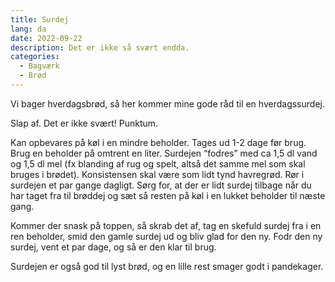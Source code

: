```yaml
---
title: Surdej
lang: da
date: 2022-09-22
description: Det er ikke så svært endda.
categories: 
  - Bagværk
  - Brød
---
```


Vi bager hverdagsbrød, så her kommer mine gode råd til en hverdagssurdej.

Slap af. Det er ikke svært! Punktum.

Kan opbevares på køl i en mindre beholder. Tages ud 1-2 dage før brug. Brug en beholder på omtrent en liter. Surdejen "fodres" med ca 1,5 dl vand og 1,5 dl mel (fx blanding af rug og spelt, altså det samme mel som skal bruges i brødet). Konsistensen skal være som lidt tynd havregrød. Rør i surdejen et par gange dagligt. Sørg for, at der er lidt surdej tilbage når du har taget fra til brøddej og sæt så resten på køl i en lukket beholder til næste gang.

Kommer der snask på toppen, så skrab det af, tag en skefuld surdej fra i en ren beholder, smid den gamle surdej ud og bliv glad for den ny. Fodr den ny surdej, vent et par dage, og så er den klar til brug.

Surdejen er også god til lyst brød, og en lille rest smager godt i pandekager.

